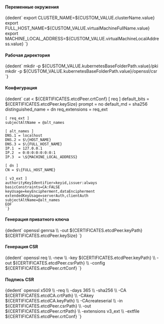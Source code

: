 

<h4>Переменные окружения</h4>
<CodeBlock language="bash">
  {dedent`
        export CLUSTER_NAME=${CUSTOM_VALUE.clusterName.value}
        export FULL_HOST_NAME=${CUSTOM_VALUE.virtualMachineFullName.value}
        export MACHINE_LOCAL_ADDRESS=${CUSTOM_VALUE.virtualMachineLocalAddress.value}
    `}
</CodeBlock>

<h4>Рабочая директория</h4>
<CodeBlock language="bash">
  {dedent`
        mkdir -p ${CUSTOM_VALUE.kubernetesBaseFolderPath.value}/pki
        mkdir -p ${CUSTOM_VALUE.kubernetesBaseFolderPath.value}/openssl/csr
    `}
</CodeBlock>

<h4>Конфигурация</h4>
<CodeBlock language="bash">
  {dedent`
    cat <<EOF > ${CERTIFICATES.etcdPeer.crtConf}
    [ req ]
    default_bits        = ${CERTIFICATES.etcdPeer.keySize}
    prompt              = no
    default_md          = sha256
    distinguished_name  = dn
    req_extensions      = req_ext

    [ req_ext ]
    subjectAltName = @alt_names

    [ alt_names ]
    DNS.1 = localhost
    DNS.2 = $\{HOST_NAME}
    DNS.3 = $\{FULL_HOST_NAME}
    IP.1  = 127.0.0.1
    IP.2  = 0:0:0:0:0:0:0:1
    IP.3  = \${MACHINE_LOCAL_ADDRESS}

    [ dn ]
    CN = $\{FULL_HOST_NAME}

    [ v3_ext ]
    authorityKeyIdentifier=keyid,issuer:always
    basicConstraints=CA:FALSE
    keyUsage=keyEncipherment,dataEncipherment
    extendedKeyUsage=serverAuth,clientAuth
    subjectAltName=@alt_names
    EOF
    `}
</CodeBlock>

<h4>Генерация приватного ключа</h4>
<CodeBlock language="bash">
  {dedent`
    openssl genrsa \\
      -out ${CERTIFICATES.etcdPeer.keyPath} ${CERTIFICATES.etcdPeer.keySize}
    `}
</CodeBlock>

<h4>Генерация CSR</h4>
<CodeBlock language="bash">
  {dedent`
    openssl req \\
      -new \\
      -key ${CERTIFICATES.etcdPeer.keyPath} \\
      -out ${CERTIFICATES.etcdPeer.csrPath} \\
      -config ${CERTIFICATES.etcdPeer.crtConf}
    `}
</CodeBlock>

<h4>Подпись CSR</h4>
<CodeBlock language="bash">
  {dedent`
    openssl x509 \\
      -req \\
      -days 365 \\
      -sha256 \\
      -CA ${CERTIFICATES.etcdCA.crtPath} \\
      -CAkey ${CERTIFICATES.etcdCA.keyPath} \\
      -CAcreateserial \\
      -in ${CERTIFICATES.etcdPeer.csrPath} \\
      -out ${CERTIFICATES.etcdPeer.crtPath} \\
      -extensions v3_ext \\
      -extfile ${CERTIFICATES.etcdPeer.crtConf}
    `}
</CodeBlock>

